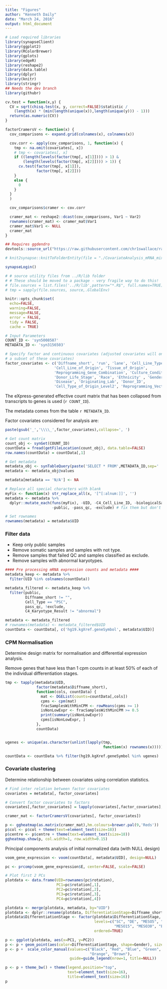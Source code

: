 ```yaml
---
title: "Figures"
author: "Kenneth Daily"
date: "March 24, 2016"
output: html_document
---
```


```r
# Load required libraries
library(synapseClient)
library(ggplot2)
library(RColorBrewer)
library(gplots)
library(edgeR)
library(reshape2)
library(data.table)
library(dplyr)
library(knitr)
library(stringr)
## Needs the dev branch
library(githubr)

cv.test = function(x,y) {
  CV = sqrt(chisq.test(x, y, correct=FALSE)$statistic /
    (length(x) * (min(length(unique(x)),length(unique(y))) - 1)))
  return(as.numeric(CV))
}

factorCramersV <- function(x) {
  cov_comparisons <- expand.grid(colnames(x), colnames(x))

  cov.corr <- apply(cov_comparisons, 1, function(x) {
    tmp <- na.omit(covariates[, x])
    # tmp <- covariates[, x]
    if ((length(levels(factor(tmp[, x[1]]))) > 1) & 
        (length(levels(factor(tmp[, x[2]]))) > 1)) {
      cv.test(factor(tmp[, x[1]]), 
              factor(tmp[, x[2]]))
    }
    else {
      0
    }
  }
  )

  cov_comparisons$cramer <- cov.corr

  cramer_mat <- reshape2::dcast(cov_comparisons, Var1 ~ Var2)
  rownames(cramer_mat) <- cramer_mat$Var1
  cramer_mat$Var1 <- NULL
  cramer_mat
}

## Requires ggdendro
devtools::source_url("https://raw.githubusercontent.com/chr1swallace/random-functions/master/R/ggplot-heatmap.R")

# knit2synapse::knitToFolderEntity(file = "./CovariateAnalysis_mRNA_mixedEffects_All.Rmd", entityName = 'Covariate Analysis mRNA Mixed Effects All', parentId = 'syn3256504', overwrite=F, knitmd = TRUE)

synapseLogin()

# # source utility files from ../R/lib folder
# # These should be moved to a package - very fragile way to do this!
# file.sources = list.files('../R/lib',pattern="*.R$", full.names=TRUE)
# tmp = sapply(file.sources, source,.GlobalEnv)

knitr::opts_chunk$set(
  echo=FALSE,
  warning=FALSE,
  message=FALSE,
  error = FALSE,
  tidy = FALSE,
  cache = TRUE)
```

```r
# Input Parameters
COUNT_ID <- 'syn5008587'
METADATA_ID <- 'syn3156503'

# Specify factor and continuous covariates (adjusted covariates will only be
# a subset of these covariates)
factor_covariates <- c('Diffname_short', 'run', 'lane', 'Cell_Line_Type',
                      'Cell_Line_of_Origin', 'Tissue_of_Origin',
                      'Reprogramming_Gene_Combination', 'Culture_Conditions',
                      'Donor_Life_Stage', 'Race', 'Ethnicity' , 'Gender',
                      'Disease', 'Originating_Lab', 'Donor_ID',
                      'Cell_Type_of_Origin_Level2', 'Reprogramming_Vector_Type')
```

The eXpress-generated effective count matrix that has been collapsed from transcripts to genes is used (`r COUNT_ID`). 

The metadata comes from the table `r METADATA_ID`. 

Factor covariates considered for analysis are:

```r
paste(gsub('_','\\\\_',factor_covariates),collapse=', ')
```

```r
# Get count matrix
count_obj <- synGet(COUNT_ID)
countData = fread(getFileLocation(count_obj), data.table=FALSE)
row.names(countData) = countData[,1]
```

```r
# Get metadata
metadata_obj <- synTableQuery(paste('SELECT * FROM',METADATA_ID,sep=' '))
metadata <- metadata_obj@values

metadata[metadata == 'N/A'] <- NA

# Replace all special characters with blank
myFix <- function(x) str_replace_all(x, '[^[:alnum:]]', '')
metadata <- metadata %>%
  dplyr::mutate_each(funs(myFix), -UID, -C4_Cell_Line_ID, -biologicalSampleName,
                     -public, -pass_qc, -exclude) # fix them but don't touch some columns

# Set rownames
rownames(metadata) = metadata$UID
```
### Filter data
* Keep only public samples
* Remove somatic samples and samples with not type.
* Remove samples that failed QC and samples classified as exclude.
* Remove samples with abnormal karyotypes.
```r
#### Pre processing mRNA expression counts and metadata ####
metadata_keep <- metadata %>% 
  filter(UID %in% colnames(countData))

metadata_filtered <- metadata_keep %>%
  filter(public,
         Diffname_short != "",
         Cell_Type == "PSC",
         pass_qc, !exclude,
         C4_Karyotype_Result != "abnormal")

metadata <- metadata_filtered
# rownames(metadata) <- metadata_filtered$UID
countData <- countData[, c('hg19.kgXref.geneSymbol', metadata$UID)]
```

### CPM Normalisation
Determine design matrix for normalisation and differential expression analysis. 

Remove genes that have less than 1 cpm counts in at least 50% of each of the individual differentiation stages.
```r
tmp <- tapply(metadata$UID,
              factor(metadata$Diffname_short),
              function(cols, countData) {
                mat <- DGEList(counts=countData[,cols])
                cpms <- cpm(mat)
                fracSamplesWithMinCPM <- rowMeans(cpms >= 1)
                isNonLowExpr <- fracSamplesWithMinCPM >= 0.5
                print(summary(isNonLowExpr))
                cpms[isNonLowExpr, ]
              },
              countData)


ugenes <- unique(as.character(unlist(lapply(tmp, 
                                            function(x) rownames(x)))))

countData <- countData %>% filter(hg19.kgXref.geneSymbol %in% ugenes)
```
### Covariate clustering
Determine relationship between covariates using correlation statistics.

```r
# Find inter relation between factor covariates
covariates = metadata[, factor_covariates]

# Convert factor covariates to factors
covariates[,factor_covariates] = lapply(covariates[,factor_covariates], factor)

cramer_mat <- factorCramersV(covariates[, factor_covariates])

p <- ggheatmap(as.matrix(cramer_mat),hm.colours=brewer.pal(9,'Reds'))
p$col <- p$col + theme(text=element_text(size=18))
p$centre <- p$centre + theme(text=element_text(size=18))
ggheatmap.show(p, col.width=1, row.width=0.15)


```

Principal components analysis of initial normalized data (with NULL design)
```r
voom_gene_expression <- voom(countData[, metadata$UID], design=NULL)

pc <- prcomp(voom_gene_expression$E, center=FALSE, scale=FALSE)

# Plot first 2 PCs
plotdata <- data.frame(UID=rownames(pc$rotation), 
                       PC1=pc$rotation[,1], 
                       PC2=pc$rotation[,2],
                       PC3=pc$rotation[,3],
                       PC4=pc$rotation[,4])

plotdata <- merge(plotdata, metadata, by="UID")
plotdata <- dplyr::rename(plotdata, DifferentiationStage=Diffname_short)
plotdata$DifferentiationStage <- factor(plotdata$DifferentiationStage,
                                        levels=c("SC", "DE", "MESO5", "ECTO",
                                                 "MESO15", "MESO30", "EB"),
                                        ordered=TRUE)

p <- ggplot(plotdata, aes(x=PC1, y=PC2))
p <- p + geom_point(aes(color=DifferentiationStage, shape=Gender), size=3)
p <- p +  scale_color_manual(values=c("Black", "Red", "Blue", "Green", "Purple",
                                      "Orange", "Brown"),
                             guide=guide_legend(nrow=1, title=NULL))

p <- p + theme_bw() + theme(legend.position="top",
                            text=element_text(size=16),
                            title=element_text(size=16)) 
p
```
